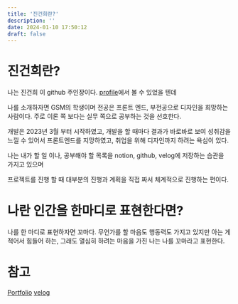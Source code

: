 ```yaml
---
title: '진건희란?'
description: ''
date: 2024-01-10 17:50:12
draft: false
---
```

# 진건희란?

나는 진건희 이 github 주인장이다.
[profile](https://github.com/GSMIOTjgh)에서 볼 수 있었을 텐데

나를 소개하자면 GSM의 학생이며 전공은 프론트 엔드,
부전공으로 디자인을 희망하는 사람이다.
주로 이론 쪽 보다는 실무 쪽으로 공부하는 것을 선호한다.

개발은 2023년 3월 부터 시작하였고, 개발을 할 때마다 결과가 바로바로 보여 성취감을 느낄 수 있어서
프론트엔드를 지망하였고, 취업을 위해 디자인까지 하려는 욕심이 있다.

나는 내가 할 일 이나, 공부해야 할 목록을 notion, github, velog에 저장하는 습관을 가지고 있으며

프로젝트를 진행 할 때 대부분의 진행과 계획을 직접 짜서 체계적으로 진행하는 편이다.

# 나란 인간을 한마디로 표현한다면?

나를 한 마디로 표현하자면 꼬마다.
무언가를 할 마음도 행동력도 가지고 있지만
아는 게 적어서 힘들어 하는, 그래도 열심히 하려는 마음을 가진 나는 나를 꼬마라고 표현한다.

# 참고

[Portfolio](https://www.notion.so/b833ef4ae2df441e9d528e847687f2f8?pvs=4)
[velog](https://velog.io/@jgh/posts)

